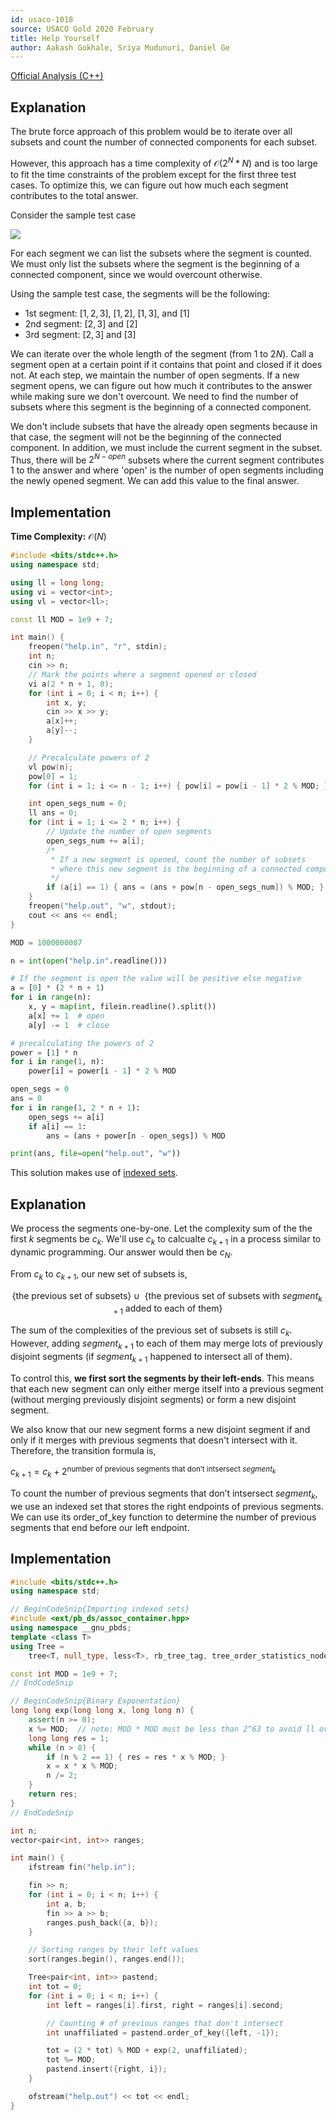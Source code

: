 ```yaml
---
id: usaco-1018
source: USACO Gold 2020 February
title: Help Yourself
author: Aakash Gokhale, Sriya Mudunuri, Daniel Ge
---
```


<Spoiler title="Solution 1">

[Official Analysis (C++)](http://www.usaco.org/current/data/sol_help_gold_feb20.html)

## Explanation

The brute force approach of this problem would be to iterate over all subsets and count the number of connected components for each subset.

However, this approach has a time complexity of $\mathcal{O}(2^N * N)$ and is too large to fit the time constraints of the problem except for the first three test cases. To optimize this, we can figure out how much each segment contributes to the total answer.

Consider the sample test case

![](usaco-1018/help_yourself_sample_illustration.png)

For each segment we can list the subsets where the segment is counted. We must only list the subsets where the segment is the beginning of a connected component, since we would overcount otherwise.

Using the sample test case, the segments will be the following:
* 1st segment: $[1,2,3]$, $[1,2]$, $[1,3]$, and $[1]$
* 2nd segment: $[2,3]$ and $[2]$
* 3rd segment: $[2,3]$ and $[3]$

We can iterate over the whole length of the segment (from $1$ to $2N$). Call a segment open at a certain point if it contains that point and closed if it does not. At each step, we maintain the number of open segments. If a new segment opens, we can figure out how much it contributes to the answer while making sure we don't overcount. We need to find the number of subsets where this segment is the beginning of a connected component.

We don't include subsets that have the already open segments because in that case, the segment will not be the beginning of the connected component. In addition, we must include the current segment in the subset. Thus, there will be $2^{N - open}$ subsets where the current segment contributes $1$ to the answer and where 'open' is the number of open segments including the newly opened segment. We can add this value to the final answer.

## Implementation

**Time Complexity:** $\mathcal{O}(N)$

<LanguageSection>
<CPPSection>

```cpp
#include <bits/stdc++.h>
using namespace std;

using ll = long long;
using vi = vector<int>;
using vl = vector<ll>;

const ll MOD = 1e9 + 7;

int main() {
	freopen("help.in", "r", stdin);
	int n;
	cin >> n;
	// Mark the points where a segment opened or closed
	vi a(2 * n + 1, 0);
	for (int i = 0; i < n; i++) {
		int x, y;
		cin >> x >> y;
		a[x]++;
		a[y]--;
	}

	// Precalculate powers of 2
	vl pow(n);
	pow[0] = 1;
	for (int i = 1; i <= n - 1; i++) { pow[i] = pow[i - 1] * 2 % MOD; }

	int open_segs_num = 0;
	ll ans = 0;
	for (int i = 1; i <= 2 * n; i++) {
		// Update the number of open segments
		open_segs_num += a[i];
		/*
		 * If a new segment is opened, count the number of subsets
		 * where this new segment is the beginning of a connected component
		 */
		if (a[i] == 1) { ans = (ans + pow[n - open_segs_num]) % MOD; }
	}
	freopen("help.out", "w", stdout);
	cout << ans << endl;
}
```

</CPPSection>
<PySection>

```py
MOD = 1000000007

n = int(open("help.in".readline()))

# If the segment is open the value will be positive else negative
a = [0] * (2 * n + 1)
for i in range(n):
	x, y = map(int, filein.readline().split())
	a[x] += 1  # open
	a[y] -= 1  # close

# precalculating the powers of 2
power = [1] * n
for i in range(1, n):
	power[i] = power[i - 1] * 2 % MOD

open_segs = 0
ans = 0
for i in range(1, 2 * n + 1):
	open_segs += a[i]
	if a[i] == 1:
		ans = (ans + power[n - open_segs]) % MOD

print(ans, file=open("help.out", "w"))
```

</PySection>
</LanguageSection>
</Spoiler>

<Spoiler title="Solution 2">

<Warning>

This solution makes use of [indexed sets](https://usaco.guide/gold/PURS?lang=cpp#finding-the-k-th-element).

</Warning>

## Explanation

We process the segments one-by-one. Let the complexity sum of the the first $k$ segments be $c_k$. We'll use $c_k$ to calcualte $c_{k+1}$ in a process similar to dynamic programming. Our answer would then be $c_N$.

From $c_k$ to $c_{k+1}$, our new set of subsets is,

$$\text{\{the previous set of subsets\} } \cup \text{ \{the previous set of subsets with }segment_{k+1}\text{ added to each of them\}}$$

The sum of the complexities of the previous set of subsets is still $c_k$. However, adding $segment_{k+1}$ to each of them may merge lots of previously disjoint segments (if $segment_{k+1}$ happened to intersect all of them).

To control this, **we first sort the segments by their left-ends**. This means that each new segment can only either merge itself into a previous segment (without merging previously disjoint segments) or form a new disjoint segment.

We also know that our new segment forms a new disjoint segment if and only if it merges with previous segments that doesn't intersect with it. Therefore, the transition formula is,

$c_{k+1} = c_k + 2^{\text{number of previous segments that don't intsersect } segment_k}$

To count the $\text{number of previous segments that don't intsersect } segment_k$, we use an indexed set that stores the right endpoints of previous segments. We can use its order_of_key function to determine the number of previous segments that end before our left endpoint.

## Implementation

<LanguageSection>
<CPPSection>

```cpp
#include <bits/stdc++.h>
using namespace std;

// BeginCodeSnip{Importing indexed sets}
#include <ext/pb_ds/assoc_container.hpp>
using namespace __gnu_pbds;
template <class T>
using Tree =
    tree<T, null_type, less<T>, rb_tree_tag, tree_order_statistics_node_update>;

const int MOD = 1e9 + 7;
// EndCodeSnip

// BeginCodeSnip{Binary Exponentation}
long long exp(long long x, long long n) {
	assert(n >= 0);
	x %= MOD;  // note: MOD * MOD must be less than 2^63 to avoid ll overflow
	long long res = 1;
	while (n > 0) {
		if (n % 2 == 1) { res = res * x % MOD; }
		x = x * x % MOD;
		n /= 2;
	}
	return res;
}
// EndCodeSnip

int n;
vector<pair<int, int>> ranges;

int main() {
	ifstream fin("help.in");

	fin >> n;
	for (int i = 0; i < n; i++) {
		int a, b;
		fin >> a >> b;
		ranges.push_back({a, b});
	}

	// Sorting ranges by their left values
	sort(ranges.begin(), ranges.end());

	Tree<pair<int, int>> pastend;
	int tot = 0;
	for (int i = 0; i < n; i++) {
		int left = ranges[i].first, right = ranges[i].second;

		// Counting # of previous ranges that don't intersect
		int unaffiliated = pastend.order_of_key({left, -1});

		tot = (2 * tot) % MOD + exp(2, unaffiliated);
		tot %= MOD;
		pastend.insert({right, i});
	}

	ofstream("help.out") << tot << endl;
}
```

</CPPSection>
</LanguageSection>

</Spoiler>
